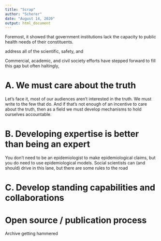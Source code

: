 ```yaml
---
title: "Scrap"
author: "Scherer"
date: "August 14, 2020"
output: html_document
---
```


Foremost, it showed that government institutions lack the capacity to  public health needs of their constituents.

address all of the scientific, safety, and

Commercial, academic, and civil society efforts have stepped forward to fill this gap but often haltingly,


# A. We must care about the truth

Let's face it, most of our audiences aren't interested in the truth. We must write to the few that do. And if that's not enough of an incentive to care about the truth, then as a field we must develop mechanisms to hold ourselves accountable.

# B. Developing expertise is better than being an expert

You don't need to be an epidemiologist to make epidemiological claims, but you do need to use epidemiological models. Social scientists can (and should) drive in this lane, but there are some rules to the road

# C. Develop standing capabilities and collaborations

# Open source / publication process
Archive getting hammered